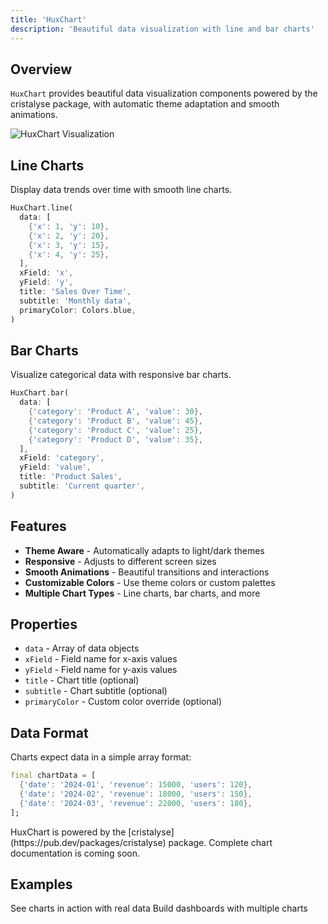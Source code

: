 ```yaml
---
title: 'HuxChart'
description: 'Beautiful data visualization with line and bar charts'
---
```


## Overview

`HuxChart` provides beautiful data visualization components powered by the cristalyse package, with automatic theme adaptation and smooth animations.

![HuxChart Visualization](/images/hux-charts.png)

## Line Charts

Display data trends over time with smooth line charts.

```dart
HuxChart.line(
  data: [
    {'x': 1, 'y': 10},
    {'x': 2, 'y': 20},
    {'x': 3, 'y': 15},
    {'x': 4, 'y': 25},
  ],
  xField: 'x',
  yField: 'y',
  title: 'Sales Over Time',
  subtitle: 'Monthly data',
  primaryColor: Colors.blue,
)
```

## Bar Charts

Visualize categorical data with responsive bar charts.

```dart
HuxChart.bar(
  data: [
    {'category': 'Product A', 'value': 30},
    {'category': 'Product B', 'value': 45},
    {'category': 'Product C', 'value': 25},
    {'category': 'Product D', 'value': 35},
  ],
  xField: 'category',
  yField: 'value',
  title: 'Product Sales',
  subtitle: 'Current quarter',
)
```

## Features

- **Theme Aware** - Automatically adapts to light/dark themes
- **Responsive** - Adjusts to different screen sizes
- **Smooth Animations** - Beautiful transitions and interactions
- **Customizable Colors** - Use theme colors or custom palettes
- **Multiple Chart Types** - Line charts, bar charts, and more

## Properties

- `data` - Array of data objects
- `xField` - Field name for x-axis values
- `yField` - Field name for y-axis values
- `title` - Chart title (optional)
- `subtitle` - Chart subtitle (optional)
- `primaryColor` - Custom color override (optional)

## Data Format

Charts expect data in a simple array format:

```dart
final chartData = [
  {'date': '2024-01', 'revenue': 15000, 'users': 120},
  {'date': '2024-02', 'revenue': 18000, 'users': 150},
  {'date': '2024-03', 'revenue': 22000, 'users': 180},
];
```

<Note>
  HuxChart is powered by the [cristalyse](https://pub.dev/packages/cristalyse) package. Complete chart documentation is coming soon.
</Note>

## Examples

<CardGroup cols={2}>
  <Card
    title="Data Visualization"
    icon="chart-line"
    href="/examples/data-visualization"
  >
    See charts in action with real data
  </Card>
  <Card
    title="Dashboard"
    icon="layout-dashboard"
    href="/examples/dashboard"
  >
    Build dashboards with multiple charts
  </Card>
</CardGroup>
